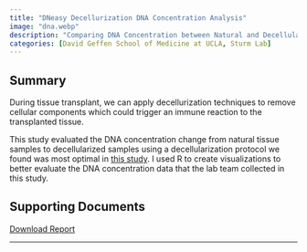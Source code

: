 ```yaml
---
title: "DNeasy Decellurization DNA Concentration Analysis"
image: "dna.webp"
description: "Comparing DNA Concentration between Natural and Decellularized Tissue Samples"
categories: [David Geffen School of Medicine at UCLA, Sturm Lab]
---
```


## Summary

During tissue transplant, we can apply decellurization techniques to remove cellular components which could trigger an immune reaction to the transplanted tissue. 

This study evaluated the DNA concentration change from natural tissue samples to decellularized samples using a decellularization protocol we found was most optimal in [this study](proteomics.qmd). I used R to create visualizations to better evaluate the DNA concentration data that the lab team collected in this study. 

## Supporting Documents

[Download Report](main.pdf){target="_blank"}

---

